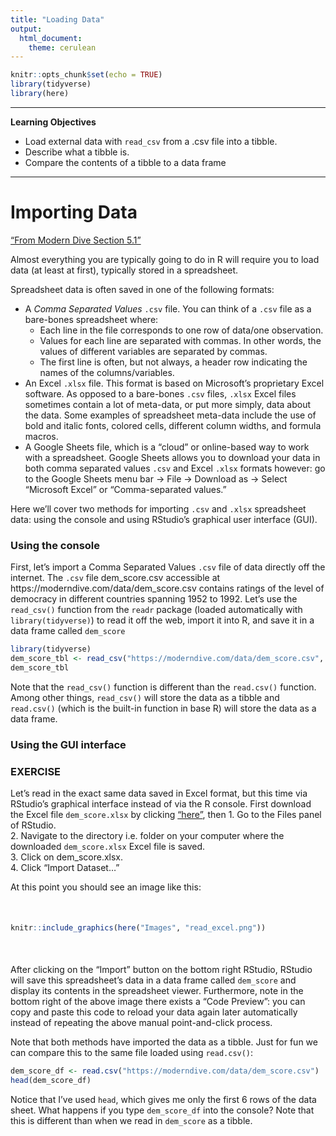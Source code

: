 ```yaml
---
title: "Loading Data"
output:
  html_document:
    theme: cerulean
---
```


<link rel="stylesheet" type="text/css" href="style.css">

```r
knitr::opts_chunk$set(echo = TRUE)
library(tidyverse)
library(here)
```

---

<div class="alert alert-info">
<strong>Learning Objectives</strong>

* Load external data with `read_csv` from a .csv file into a tibble.   
* Describe what a tibble is.   
* Compare the contents of a tibble to a data frame

</div>

---


# Importing Data

["From Modern Dive Section 5.1"](https://moderndive.com/5-tidy.html#tidy)

Almost everything you are typically going to do in R will require you to load data (at least at first), typically stored in a spreadsheet.

Spreadsheet data is often saved in one of the following formats:

* A *Comma Separated Values* `.csv` file. You can think of a `.csv` file as a bare-bones spreadsheet where:    
    * Each line in the file corresponds to one row of data/one observation.  
    * Values for each line are separated with commas. In other words, the values of different variables are separated by commas.  
    * The first line is often, but not always, a header row indicating the names of the columns/variables.  
* An Excel `.xlsx` file. This format is based on Microsoft’s proprietary Excel software. As opposed to a bare-bones `.csv` files, `.xlsx` Excel files sometimes contain a lot of meta-data, or put more simply, data about the data. Some examples of spreadsheet meta-data include the use of bold and italic fonts, colored cells, different column widths, and formula macros.  
* A Google Sheets file, which is a “cloud” or online-based way to work with a spreadsheet. Google Sheets allows you to download your data in both comma separated values `.csv` and Excel `.xlsx` formats however: go to the Google Sheets menu bar -> File -> Download as -> Select “Microsoft Excel” or “Comma-separated values.”

Here we’ll cover two methods for importing `.csv` and `.xlsx` spreadsheet data: using the console and using RStudio's graphical user interface (GUI).

### Using the console

First, let’s import a Comma Separated Values `.csv` file of data directly off the internet. The `.csv` file dem_score.csv accessible at https://moderndive.com/data/dem_score.csv contains ratings of the level of democracy in different countries spanning 1952 to 1992. Let’s use the `read_csv()` function from the `readr` package (loaded automatically with `library(tidyverse)`) to read it off the web, import it into R, and save it in a data frame called `dem_score`

```r
library(tidyverse)
dem_score_tbl <- read_csv("https://moderndive.com/data/dem_score.csv", col_type = cols())
dem_score_tbl
```

Note that the `read_csv()` function is different than the `read.csv()` function. Among other things, `read_csv()` will store the data as a tibble and `read.csv()` (which is the built-in function in base R) will store the data as a data frame.

### Using the GUI interface

<div class ="box">
### EXERCISE
Let’s read in the exact same data saved in Excel format, but this time via RStudio’s graphical interface instead of via the R console. First download the Excel file `dem_score.xlsx` by clicking ["here"](https://moderndive.com/data/dem_score.xlsx), then 
    1. Go to the Files panel of RStudio.   
    2. Navigate to the directory i.e. folder on your computer where the downloaded `dem_score.xlsx` Excel file is saved.  
    3. Click on dem_score.xlsx.  
    4. Click “Import Dataset…”

At this point you should see an image like this:

<div style="margin-bottom:50px;">
</div>
```r
knitr::include_graphics(here("Images", "read_excel.png"))
```
<div style="margin-bottom:50px;">
</div>

After clicking on the “Import” button on the bottom right RStudio, RStudio will save this spreadsheet’s data in a data frame called `dem_score` and display its contents in the spreadsheet viewer. Furthermore, note in the bottom right of the above image there exists a “Code Preview”: you can copy and paste this code to reload your data again later automatically instead of repeating the above manual point-and-click process.
</div>

Note that both methods have imported the data as a tibble. Just for fun we can compare this to the same file loaded using `read.csv()`:

```r
dem_score_df <- read.csv("https://moderndive.com/data/dem_score.csv")
head(dem_score_df)
```

Notice that I've used `head`, which gives me only the first 6 rows of the data sheet. What happens if you type `dem_score_df` into the console? Note that this is different than when we read in `dem_score` as a tibble.

